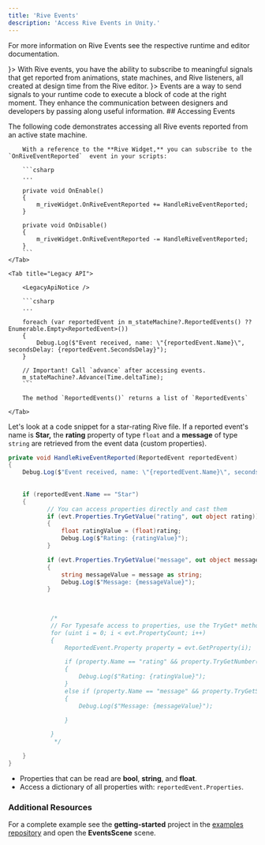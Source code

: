 ```yaml
---
title: 'Rive Events'
description: 'Access Rive Events in Unity.'
---
```



For more information on Rive Events see the respective runtime and editor documentation.

<CardGroup col="2">
  <Card title="Rive Events" href="/runtimes/rive-events" icon={<svg xmlns="http://www.w3.org/2000/svg" height="100%" fill="none" viewBox="0 0 16 16" class="size-4 text-gray-500/80 dark:text-gray-400" aria-hidden="true"><path fill="currentColor" fill-rule="evenodd" d="M8.036 1v4.178c0 1.034.839 1.873 1.873 1.873h4.003v6.178a1.77 1.77 0 0 1-1.77 1.77H3.858a1.77 1.77 0 0 1-1.771-1.77V2.771A1.77 1.77 0 0 1 3.857 1zm1.25.145v4.033c0 .345.279.624.623.624h3.889a1.8 1.8 0 0 0-.377-.597L11.618 3.32 9.842 1.525a1.8 1.8 0 0 0-.557-.38" clip-rule="evenodd"></path></svg>}>
    With Rive events, you have the ability to subscribe to meaningful signals that get reported from animations, state machines, and Rive listeners, all created at design time from the Rive editor.
  </Card>
  <Card title="Events" href="/editor/events/overview" icon={<svg xmlns="http://www.w3.org/2000/svg" height="100%" fill="none" viewBox="0 0 16 16" class="size-4 text-gray-500/80 dark:text-gray-400" aria-hidden="true"><path fill="currentColor" fill-rule="evenodd" d="M8.036 1v4.178c0 1.034.839 1.873 1.873 1.873h4.003v6.178a1.77 1.77 0 0 1-1.77 1.77H3.858a1.77 1.77 0 0 1-1.771-1.77V2.771A1.77 1.77 0 0 1 3.857 1zm1.25.145v4.033c0 .345.279.624.623.624h3.889a1.8 1.8 0 0 0-.377-.597L11.618 3.32 9.842 1.525a1.8 1.8 0 0 0-.557-.38" clip-rule="evenodd"></path></svg>}>
    Events are a way to send signals to your runtime code to execute a block of code at the right moment. They enhance the communication between designers and developers by passing along useful information.
  </Card>
</CardGroup>
## Accessing Events 

The following code demonstrates accessing all Rive events reported from an active state machine.
<Tabs>
    <Tab title="Components">

        With a reference to the **Rive Widget,** you can subscribe to the `OnRiveEventReported`  event in your scripts:

        ```csharp
        ...

        private void OnEnable()
        {
            m_riveWidget.OnRiveEventReported += HandleRiveEventReported;
        }

        private void OnDisable()
        {
            m_riveWidget.OnRiveEventReported -= HandleRiveEventReported;
        }
        ```
    </Tab>

    <Tab title="Legacy API">

        <LegacyApiNotice />

        ```csharp
        ...

        foreach (var reportedEvent in m_stateMachine?.ReportedEvents() ?? Enumerable.Empty<ReportedEvent>())
        {
            Debug.Log($"Event received, name: \"{reportedEvent.Name}\", secondsDelay: {reportedEvent.SecondsDelay}");
        }

        // Important! Call `advance` after accessing events.
        m_stateMachine?.Advance(Time.deltaTime);
        ```

        The method `ReportedEvents()` returns a list of `ReportedEvents`

    </Tab>
</Tabs>

Let's look at a code snippet for a star-rating Rive file. If a reported event's name is **Star,** the **rating** property of type `float` and a **message** of type `string` are retrieved from the event data (custom properties).

```csharp
private void HandleRiveEventReported(ReportedEvent reportedEvent)
{
    Debug.Log($"Event received, name: \"{reportedEvent.Name}\", secondsDelay: {reportedEvent.SecondsDelay}");
    
    
    if (reportedEvent.Name == "Star")
    {
           // You can access properties directly and cast them
           if (evt.Properties.TryGetValue("rating", out object rating))
           {
               float ratingValue = (float)rating;
               Debug.Log($"Rating: {ratingValue}");
           }

           if (evt.Properties.TryGetValue("message", out object message))
           {
               string messageValue = message as string;
               Debug.Log($"Message: {messageValue}");
           }
        
           

            /*
            // For Typesafe access to properties, use the TryGet* methods
            for (uint i = 0; i < evt.PropertyCount; i++)
            {
                ReportedEvent.Property property = evt.GetProperty(i);

                if (property.Name == "rating" && property.TryGetNumber(out string ratingValue))
                {
                    Debug.Log($"Rating: {ratingValue}");
                }
                else if (property.Name == "message" && property.TryGetString(out string messageValue))
                {
                    Debug.Log($"Message: {messageValue}");

                }

            }
             */

    }
}
```

- Properties that can be read are **bool**, **string**, and **float**.
- Access a dictionary of all properties with: `reportedEvent.Properties`.

### Additional Resources

For a complete example see the **getting-started** project in the [examples repository](https://github.com/rive-app/rive-unity-examples) and open the **EventsScene** scene.